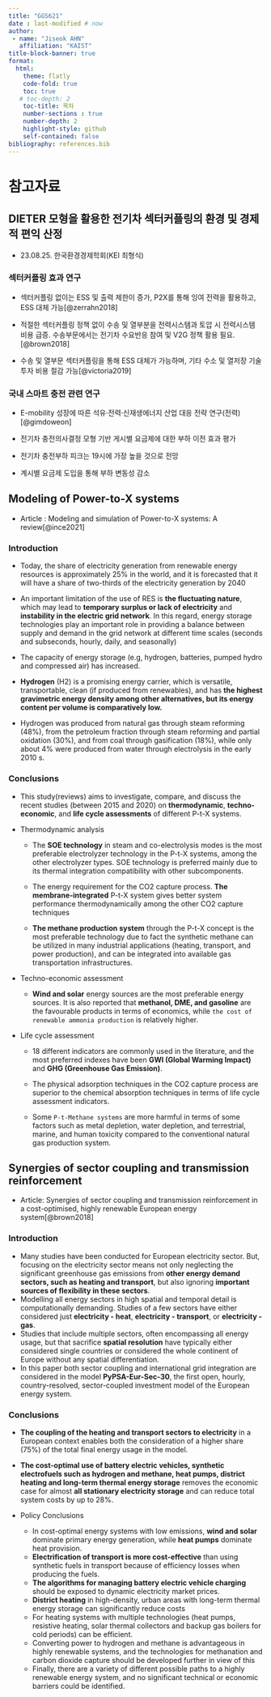 ```yaml
---
title: "GGS621"
date : last-modified # now
author: 
 - name: "Jiseok AHN"
   affiliation: "KAIST"
title-block-banner: true
format: 
  html:
    theme: flatly
    code-fold: true
    toc: true
   # toc-depth: 2
    toc-title: 목차
    number-sections : true
    number-depth: 2
    highlight-style: github
    self-contained: false
bibliography: references.bib
---
```


# 참고자료

## DIETER 모형을 활용한 전기차 섹터커플링의 환경 및 경제적 편익 산정

-   23.08.25. 한국환경경제학회(KEI 최형식)

### 섹터커플링 효과 연구

-   섹터커플링 없이는 ESS 및 출력 제한이 증가, P2X를 통해 잉여 전력을 활용하고, ESS 대체 가능[@zerrahn2018]

-   적절한 섹터커플링 정책 없이 수송 및 열부분을 전력시스템과 토압 시 전력시스템 비용 급증. 수송부문에서는 전기차 수요반응 참여 및 V2G 정책 활용 필요.[@brown2018]

-   수송 및 열부문 섹터커플링을 통해 ESS 대체가 가능하며, 기타 수소 및 열저장 기술 투자 비용 절감 가능[@victoria2019]

### 국내 스마트 충전 관련 연구

-   E-mobility 성장에 따른 석유·전력·신재생에너지 산업 대응 전략 연구(전력)[@gimdoweon]

-   전기차 충전의사결정 모형 기반 게시별 요금제에 대한 부하 이전 효과 평가

-   전기차 충전부하 피크는 19시에 가장 높을 것으로 전망

-   계시별 요금제 도입을 통해 부하 변동성 감소

## Modeling  of Power-to-X systems

-   Article : Modeling and simulation of Power-to-X systems: A review[@ince2021]

### Introduction

-   Today, the share of electricity generation from renewable energy resources is approximately 25% in the world, and it is forecasted that it will have a share of two-thirds of the electricity generation by 2040

-   An important limitation of the use of RES is **the fluctuating nature**, which may lead to **temporary surplus or lack of electricity** and **instability in the electric grid network**. In this regard, energy storage technologies play an important role in providing a balance between supply and demand in the grid network at different time scales (seconds and subseconds, hourly, daily, and seasonally)

-   The capacity of energy storage (e.g, hydrogen, batteries, pumped hydro and compressed air) has increased.

-   **Hydrogen** (H2) is a promising energy carrier, which is versatile, transportable, clean (if produced from renewables), and has **the highest gravimetric energy density among other alternatives, but its energy content per volume is comparatively low.**

-   Hydrogen was produced from natural gas through steam reforming (48%), from the petroleum fraction through steam reforming and partial oxidation (30%), and from coal through gasification (18%), while only about 4% were produced from water through electrolysis in the early 2010 s.

### Conclusions

-   This study(reviews) aims to investigate, compare, and discuss the recent studies (between 2015 and 2020) on **thermodynamic**, **techno-economic**, and **life cycle assessments** of different P-t-X systems.

-   Thermodynamic analysis

    -    The **SOE technology** in steam and co-electrolysis modes is the most preferable electrolyzer technology in the P-t-X systems, among the other electrolyzer types. SOE technology is preferred mainly due to its thermal integration compatibility with other subcomponents.

    -   The energy requirement for the CO2 capture process. **The membrane-integrated** P-t-X system gives better system performance thermodynamically among the other CO2 capture techniques

    -   **The methane production system** through the P-t-X concept is the most preferable technology due to fact the synthetic methane can be utilized in many industrial applications (heating, transport, and power production), and can be integrated into available gas transportation infrastructures.

-   Techno-economic assessment

    -   **Wind and solar** energy sources are the most preferable energy sources. It is also reported that **methanol, DME, and gasoline** are the favourable products in terms of economics, while `the cost of renewable ammonia production` is relatively higher.

-   Life cycle assessment

    -   18 different indicators are commonly used in the literature, and the most preferred indexes have been **GWI (Global Warming Impact)** and **GHG (Greenhouse Gas Emission)**.

    -   The physical adsorption techniques in the CO2 capture process are superior to the chemical absorption techniques in terms of life cycle assessment indicators.

    -   Some `P-t-Methane systems` are more harmful in terms of some factors such as metal depletion, water depletion, and terrestrial, marine, and human toxicity compared to the conventional natural gas production system.

## Synergies of sector coupling and transmission reinforcement

-   Article: Synergies of sector coupling and transmission reinforcement in a cost-optimised, highly renewable European energy system[@brown2018]

### Introduction

-   Many studies have been conducted for European electricity sector. But, focusing on the electricity sector means not only neglecting the significant greenhouse gas emissions from **other energy demand sectors, such as heating and transport**, but also ignoring **important sources of flexibility in these sectors**.
-   Modelling all energy sectors in high spatial and temporal detail is computationally demanding. Studies of a few sectors have either considered just **electricity - heat**, **electricity - transport**, or **electricity - gas**.
-   Studies that include multiple sectors, often encompassing all energy usage, but that sacrifice **spatial resolution** have typically either considered single countries or considered the whole continent of Europe without any spatial differentiation.
-   In this paper both sector coupling and international grid integration are considered in the model **PyPSA-Eur-Sec-30**, the first open, hourly, country-resolved, sector-coupled investment model of the European energy system.

### Conclusions

-   **The coupling of the heating and transport sectors to electricity** in a European context enables both the consideration of a higher share (75%) of the total final energy usage in the model.

-   **The cost-optimal use of battery electric vehicles, synthetic electrofuels such as hydrogen and methane, heat pumps, district heating and long-term thermal energy storage** removes the economic case for almost **all stationary electricity storage** and can reduce total system costs by up to 28%.

-   Policy Conclusions

    -   In cost-optimal energy systems with low emissions, **wind and solar** dominate primary energy generation, while **heat pumps** dominate heat provision.
    -   **Electrification of transport is more cost-effective** than using synthetic fuels in transport because of efficiency losses when producing the fuels.
    -   **The algorithms for managing battery electric vehicle charging** should be exposed to dynamic electricity market prices.
    -   **District heating** in high-density, urban areas with long-term thermal energy storage can significantly reduce costs
    -   For heating systems with multiple technologies (heat pumps, resistive heating, solar thermal collectors and backup gas boilers for cold periods) can be efficient.
    -   Converting power to hydrogen and methane is advantageous in highly renewable systems, and the technologies for methanation and carbon dioxide capture should be developed further in view of this
    -   Finally, there are a variety of different possible paths to a highly renewable energy system, and no significant technical or economic barriers could be identified.
